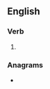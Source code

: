 ==English==

===Verb===
{{head|en|verb form}}

# {{present participle of|enrobe|lang=en|nocat=1}}

===Anagrams===
* {{anagrams|en|a=beginnor|ring-bone|ringbone}}